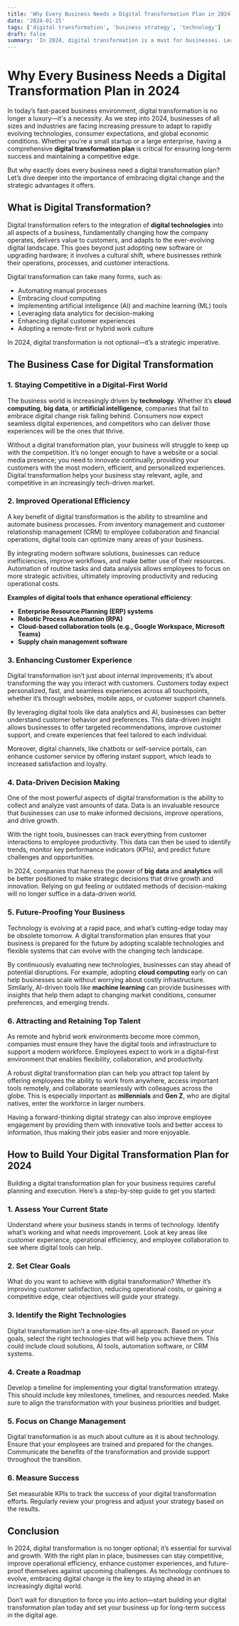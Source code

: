 ```yaml
---
title: 'Why Every Business Needs a Digital Transformation Plan in 2024'
date: '2024-01-15'
tags: ['digital transformation', 'business strategy', 'technology']
draft: false
summary: 'In 2024, digital transformation is a must for businesses. Learn why having a digital transformation plan is critical for long-term success, and how it can help improve operational efficiency, customer experience, and more.'
---
```


# Why Every Business Needs a Digital Transformation Plan in 2024

In today’s fast-paced business environment, digital transformation is no longer a luxury—it's a necessity. As we step into 2024, businesses of all sizes and industries are facing increasing pressure to adapt to rapidly evolving technologies, consumer expectations, and global economic conditions. Whether you're a small startup or a large enterprise, having a comprehensive **digital transformation plan** is critical for ensuring long-term success and maintaining a competitive edge.

But why exactly does every business need a digital transformation plan? Let’s dive deeper into the importance of embracing digital change and the strategic advantages it offers.

## What is Digital Transformation?

Digital transformation refers to the integration of **digital technologies** into all aspects of a business, fundamentally changing how the company operates, delivers value to customers, and adapts to the ever-evolving digital landscape. This goes beyond just adopting new software or upgrading hardware; it involves a cultural shift, where businesses rethink their operations, processes, and customer interactions.

Digital transformation can take many forms, such as:

- Automating manual processes
- Embracing cloud computing
- Implementing artificial intelligence (AI) and machine learning (ML) tools
- Leveraging data analytics for decision-making
- Enhancing digital customer experiences
- Adopting a remote-first or hybrid work culture

In 2024, digital transformation is not optional—it’s a strategic imperative.

## The Business Case for Digital Transformation

### 1. **Staying Competitive in a Digital-First World**

The business world is increasingly driven by **technology**. Whether it’s **cloud computing**, **big data**, or **artificial intelligence**, companies that fail to embrace digital change risk falling behind. Consumers now expect seamless digital experiences, and competitors who can deliver those experiences will be the ones that thrive.

Without a digital transformation plan, your business will struggle to keep up with the competition. It’s no longer enough to have a website or a social media presence; you need to innovate continually, providing your customers with the most modern, efficient, and personalized experiences. Digital transformation helps your business stay relevant, agile, and competitive in an increasingly tech-driven market.

### 2. **Improved Operational Efficiency**

A key benefit of digital transformation is the ability to streamline and automate business processes. From inventory management and customer relationship management (CRM) to employee collaboration and financial operations, digital tools can optimize many areas of your business.

By integrating modern software solutions, businesses can reduce inefficiencies, improve workflows, and make better use of their resources. Automation of routine tasks and data analysis allows employees to focus on more strategic activities, ultimately improving productivity and reducing operational costs.

**Examples of digital tools that enhance operational efficiency**:

- **Enterprise Resource Planning (ERP) systems**
- **Robotic Process Automation (RPA)**
- **Cloud-based collaboration tools (e.g., Google Workspace, Microsoft Teams)**
- **Supply chain management software**

### 3. **Enhancing Customer Experience**

Digital transformation isn’t just about internal improvements; it’s about transforming the way you interact with customers. Customers today expect personalized, fast, and seamless experiences across all touchpoints, whether it’s through websites, mobile apps, or customer support channels.

By leveraging digital tools like data analytics and AI, businesses can better understand customer behavior and preferences. This data-driven insight allows businesses to offer targeted recommendations, improve customer support, and create experiences that feel tailored to each individual.

Moreover, digital channels, like chatbots or self-service portals, can enhance customer service by offering instant support, which leads to increased satisfaction and loyalty.

### 4. **Data-Driven Decision Making**

One of the most powerful aspects of digital transformation is the ability to collect and analyze vast amounts of data. Data is an invaluable resource that businesses can use to make informed decisions, improve operations, and drive growth.

With the right tools, businesses can track everything from customer interactions to employee productivity. This data can then be used to identify trends, monitor key performance indicators (KPIs), and predict future challenges and opportunities.

In 2024, companies that harness the power of **big data** and **analytics** will be better positioned to make strategic decisions that drive growth and innovation. Relying on gut feeling or outdated methods of decision-making will no longer suffice in a data-driven world.

### 5. **Future-Proofing Your Business**

Technology is evolving at a rapid pace, and what’s cutting-edge today may be obsolete tomorrow. A digital transformation plan ensures that your business is prepared for the future by adopting scalable technologies and flexible systems that can evolve with the changing tech landscape.

By continuously evaluating new technologies, businesses can stay ahead of potential disruptions. For example, adopting **cloud computing** early on can help businesses scale without worrying about costly infrastructure. Similarly, AI-driven tools like **machine learning** can provide businesses with insights that help them adapt to changing market conditions, consumer preferences, and emerging trends.

### 6. **Attracting and Retaining Top Talent**

As remote and hybrid work environments become more common, companies must ensure they have the digital tools and infrastructure to support a modern workforce. Employees expect to work in a digital-first environment that enables flexibility, collaboration, and productivity.

A robust digital transformation plan can help you attract top talent by offering employees the ability to work from anywhere, access important tools remotely, and collaborate seamlessly with colleagues across the globe. This is especially important as **millennials** and **Gen Z**, who are digital natives, enter the workforce in larger numbers.

Having a forward-thinking digital strategy can also improve employee engagement by providing them with innovative tools and better access to information, thus making their jobs easier and more enjoyable.

## How to Build Your Digital Transformation Plan for 2024

Building a digital transformation plan for your business requires careful planning and execution. Here’s a step-by-step guide to get you started:

### 1. **Assess Your Current State**

Understand where your business stands in terms of technology. Identify what’s working and what needs improvement. Look at key areas like customer experience, operational efficiency, and employee collaboration to see where digital tools can help.

### 2. **Set Clear Goals**

What do you want to achieve with digital transformation? Whether it’s improving customer satisfaction, reducing operational costs, or gaining a competitive edge, clear objectives will guide your strategy.

### 3. **Identify the Right Technologies**

Digital transformation isn’t a one-size-fits-all approach. Based on your goals, select the right technologies that will help you achieve them. This could include cloud solutions, AI tools, automation software, or CRM systems.

### 4. **Create a Roadmap**

Develop a timeline for implementing your digital transformation strategy. This should include key milestones, timelines, and resources needed. Make sure to align the transformation with your business priorities and budget.

### 5. **Focus on Change Management**

Digital transformation is as much about culture as it is about technology. Ensure that your employees are trained and prepared for the changes. Communicate the benefits of the transformation and provide support throughout the transition.

### 6. **Measure Success**

Set measurable KPIs to track the success of your digital transformation efforts. Regularly review your progress and adjust your strategy based on the results.

## Conclusion

In 2024, digital transformation is no longer optional; it’s essential for survival and growth. With the right plan in place, businesses can stay competitive, improve operational efficiency, enhance customer experiences, and future-proof themselves against upcoming challenges. As technology continues to evolve, embracing digital change is the key to staying ahead in an increasingly digital world.

Don’t wait for disruption to force you into action—start building your digital transformation plan today and set your business up for long-term success in the digital age.
